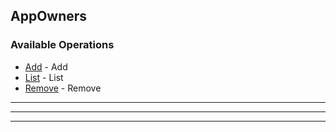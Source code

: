 
## AppOwners

### Available Operations

* [Add](/resources/app_owners/add) - Add
* [List](/resources/app_owners/list) - List
* [Remove](/resources/app_owners/remove) - Remove

---
<Add />

---
<List />

---
<Remove />
